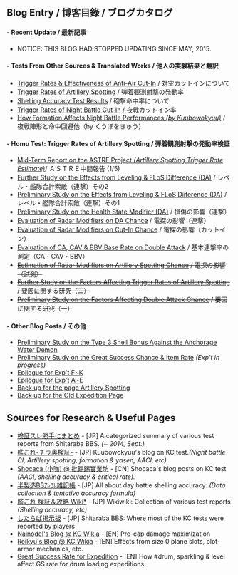 == Blog Entry / 博客目錄 / ブログカタログ ==

==== - Recent Update / 最新記事 ====
* NOTICE: THIS BLOG HAD STOPPED UPDATING SINCE MAY, 2015.

==== - Tests From Other Sources & Translated Works / 他人の実験結果と翻訳 ====
* [http://kancolle.wikia.com/wiki/User_blog:Homuhomu123/Trigger_Rates_%26_Effectiveness_of_AACI Trigger Rates & Effectiveness of Anti-Air Cut-In] / 対空カットインについて
* [http://kancolle.wikia.com/wiki/User_blog:Homuhomu123/Trigger_Rates_of_Artillery_Spotting Trigger Rates of Artillery Spotting] / 弾着観測射撃の発動率
* [http://kancolle.wikia.com/wiki/User_blog:Homuhomu123/Shelling_Accuracy_Test_Results_(Source_to_be_cited) Shelling Accuracy Test Results] / 砲撃命中率について
* [http://kancolle.wikia.com/wiki/User_blog:Homuhomu123/Trigger_Rates_of_Night_Battle_Cut-In Trigger Rates of Night Battle Cut-In] / 夜戦カットイン率
* [http://kancolle.wikia.com/wiki/User_blog:Homuhomu123/How_Formation_Affects_Night_Battle_Performances_%28by_Kuubowokyuu%29 How Formation Affects Night Battle Performances ''(by Kuubowokyuu)''] / 夜戦陣形と命中回避他（by くうぼをきゅう）
==== - Homu Test: Trigger Rates of Artillery Spotting / 弾着観測射撃の発動率検証 ====
* [http://kancolle.wikia.com/wiki/User_blog:Homuhomu123/Mid-Term_Report_on_the_ASTRE_Project Mid-Term Report on the ASTRE Project ''(Artillery Spotting Trigger Rate Estimate)'']'' ''/ ＡＳＴＲＥ中間報告 (1/5)
* [http://kancolle.wikia.com/wiki/User_blog:Homuhomu123/Further_Study_on_the_Effects_from_Leveling_%26_FLoS_Difference_(DA) Further Study on the Effects from Leveling & FLoS Difference (DA)] / レベル・艦隊合計索敵（連撃）その2
* [http://kancolle.wikia.com/wiki/User_blog:Homuhomu123/Preliminary_Study_on_the_Effects_from_Leveling_%26_FLoS_Difference_(DA) Preliminary Study on the Effects from Leveling & FLoS Diiference (DA)] / レベル・艦隊合計索敵（連撃）その1
* [http://kancolle.wikia.com/wiki/User_blog:Homuhomu123/Preliminary_Study_on_the_Health_State_Modifier_(DA) Preliminary Study on the Health State Modifier (DA)] / 損傷の影響（連撃）
* [http://kancolle.wikia.com/wiki/User_blog:Homuhomu123/Evaluation_of_Radar_Modifiers_on_DA_Chance Evaluation of Radar Modifiers on DA Chance] / 電探の影響（連撃）
* [http://kancolle.wikia.com/wiki/User_blog:Homuhomu123/Evaluation_of_Radar_Modifiers_on_Cut-In_Chance Evaluation of Radar Modifiers on Cut-In Chance] / 電探の影響（カットイン）
* [http://kancolle.wikia.com/wiki/User_blog:Homuhomu123/Evaluation_of_CA,_CAV_%26_BBV_Base_Rate_on_Double_Attack Evaluation of CA, CAV & BBV Bas﻿e Rate on Double Attack] / 基本連撃率の測定（CA・CAV・BBV）
* [http://kancolle.wikia.com/wiki/User_blog:Homuhomu123/Estimation_of_Radar_Modifiers_on_Artillery_Spotting_Chance <s>Estimation of Radar Modifiers on Artillery Spotting Chance</s>]<s> / 電探の影響（試測）</s>
* [http://kancolle.wikia.com/wiki/User_blog:Homuhomu123/Further_Study_on_the_Factors_Affecting_Trigger_Rates_of_Artillery_Spotting <s>Further Study on the Factors Affecting Trigger Rates of Artillery Spotting</s>]<s> / 要因に関する研究（二）</s>
* [http://kancolle.wikia.com/wiki/User_blog:Homuhomu123/Preliminary_Study_on_the_Factors_Affecting_Double_Attack_Chance <s>Preliminary Study on the Factors Affecting Double Attack Chance</s>]<s> / 要因に関する研究（一）</s>

==== - Other Blog Posts / その他 ====
* [http://kancolle.wikia.com/wiki/User_blog:Homuhomu123/Preliminary_Test_on_the_Type_3_Shell_Bonus_Against_Anchorage_Water_Demon Preliminary Study on the Type 3 Shell Bonus Against the Anchorage Water Demon]
* [http://kancolle.wikia.com/wiki/User_blog:Homuhomu123/Preliminary_Study_on_the_Great_Success_Chance_%26_Item_Rate Preliminary Study on the Great Success Chance & Item Rate] ''(Exp't in progress)''
* [http://kancolle.wikia.com/wiki/User_blog:Homuhomu123/Epilogue_for_Exp%27t_F_~_K Epilogue for Exp't F~K]
* [http://kancolle.wikia.com/wiki/User_blog:Homuhomu123/Epilogue_for_Exp%27t_A~E Epilogue for Exp't A~E]
* [http://kancolle.wikia.com/wiki/User_blog:Homuhomu123/Back_up_for_the_page_Artillery_Spotting Back up for the page Artillery Spotting]
* [http://kancolle.wikia.com/wiki/User_blog:Homuhomu123/Back_up_for_the_Old_Expedition_Page Back up for the Old Expedition Page]

== Sources for Research & Useful Pages ==
* [https://8b40eaa819a95ca736613ae455c69f1cb3424509.googledrive.com/host/0B80mPtzxVnOddUtjcUtyN09XUVk/index.html 検証スレ勝手にまとめ] - [JP] A categorized summary of various test reports from Shitaraba BBS. ''(~ 2014, Sept.)''
* [http://kankoregouchin.blog.fc2.com/ 艦これ-チラ裏検証-] - [JP] Kuubowokyuu's blog on KC test.''(Night battle CI, Artillery spotting, formation & yasen, AACI, etc)''
* [http://www.ucptt.com/author/shocaca Shocaca (小咖) @ 批踢踢實業坊] - [CN] Shocaca's blog posts on KC test ''(AACI, shelling accuracy & critical rate).''
* [http://bs-arekore.at.webry.info/theme/750a657d39.html 半製造BSｱﾚｺﾚ雑記帳] - [JP] All about day battle shelling accuracy: ''(Data collection & tentative accuracy formula)''
* [http://wikiwiki.jp/kncl/ 艦これ 検証＆攻略 Wiki*] - [JP] Wikiwiki: Collection of various test reports ''(Shelling accuracy, etc)''
* [http://jbbs.shitaraba.net/bbs/read_archive.cgi/netgame/12394/1389257633/-100#160 したらば掲示板] - [JP] Shitaraba BBS: Where most of the KC tests were reported by players<nowiki/><nowiki/>
* [http://kancolle.wikia.com/wiki/User_blog:Nainodel/All_About_Firepower Nainodel's Blog @ KC Wikia] - [EN] Pre-cap <nowiki/>damage maximization
* [http://kancolle.wikia.com/wiki/User_blog:Reikyu Reikyu's Blog @ KC Wikia] - [EN] Effects from size 0 plane slots, plot-armor mechanics, etc.
* [http://kancolle.wikia.com/wiki/User_blog:Kitahara/Just_recording_drum_expedition_success_rates Great Success Rate for Expedition] - [EN] How #drum, sparkling & level affect GS rate for drum loading expeditions.